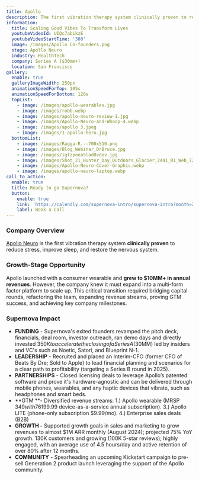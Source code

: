 ```yaml
---
title: Apollo
description: The first vibration therapy system clinically proven to reduce stress
information:
  title: Scaling Good Vibes To Transform Lives
  youtubeVideoId: UIQc7abikzE
  youtubeVideoStartTime: '380'
  image: /images/Apollo Co-founders.png
  stage: Apollo Neuro
  industry: HealthTech
  company: Series A ($30mm+)
  location: San Francisco
gallery:
  enable: true
  galleryImageWidth: 250px
  animationSpeedForTop: 105s
  animationSpeedForBottom: 120s
  topList:
    - image: /images/apollo-wearables.jpg
    - image: /images/robb.webp
    - image: /images/apollo-neuro-review-1.jpg
    - image: /images/Apollo-Neuro-and-Whoop-4.webp
    - image: /images/apollo 3.jpeg
    - image: /images/1-apollo-hero.jpg
  bottomList:
    - image: /images/Ragga-R.--700x510.png
    - image: /images/Blog_Webinar_DrBruce.jpg
    - image: /images/igfzpoea5lad0vdev.jpg
    - image: /images/Shot_21_Hunter_Day_Outdoors_Glacier_2441_R1_Web_720x.jpeg
    - image: /images/Apollo-Neuro-Cover-Graphic.webp
    - image: /images/apollo-neuro-laptop.webp
call_to_action:
  enable: true
  title: Ready to go Supernova?
  button:
    enable: true
    link: 'https://calendly.com/supernova-intro/supernova-intro?month=2024-10'
    label: Book a Call
---
```


### Company Overview

[Apollo Neuro](https://apolloneuro.com/) is the first vibration therapy system **clinically proven** to reduce stress, improve sleep, and restore the nervous system.

### Growth-Stage Opportunity

Apollo launched with a consumer wearable and **grew to $10MM+ in annual revenues**. However, the company knew it must expand into a multi-form factor platform to scale up. This critical transition required bridging capital rounds, refactoring the team, expanding revenue streams, proving GTM success, and achieving key company milestones.

### Supernova Impact

* **FUNDING** - Supernova's exited founders revamped the pitch deck, financials, deal room, investor outreach, ran demo days and directly invested $350K to accelerate the closing of a Series A ($30MM) led by insiders and VC's such as Noetic, Satori, and Blueprint N-1.
* **LEADERSHIP** - Recruited and placed an Interim-CFO (former CFO of Beats By Dre; Sold to Apple) to lead financial planning and scenarios for a clear path to profitability (targeting a Series B round in 2025).
* **PARTNERSHIPS** - Closed licensing deals to leverage Apollo’s patented software and prove it's hardware-agnostic and can be delivered through mobile phones, wearables, and any haptic devices that vibrate, such as headphones and smart beds.
* \*\*GTM \*\*- Diversified revenue streams: 1.) Apollo wearable (MRSP $349 with 76% gross margin) and 2.) AI Vibes ($199.99 device-as-a-service annual subscription). 3.) Apollo LITE (phone-only subscription $9.99/mo). 4.) Enterprise sales deals (B2B)
* **GROWTH -** Supported growth goals in sales and marketing to grow revenues to almost $1M ARR monthly (August 2024); projected 75% YoY growth. 130K customers and growing (100K 5-star reviews); highly engaged, with an average use of 4.5 hours/day and active retention of over 80% after 12 months.
* **COMMUNITY** - Spearheading an upcoming Kickstart campaign to pre-sell Generation 2 product launch leveraging the support of the Apollo community.

<BlockQuote customerImage="/images/Kathryn.avif" customerName="Kathryn Fantauzzi" customerRole="CEO/Co-founder of Apollo Neuro" content="Scaling a company is hard AF. Supernova is a game-changer!" />
